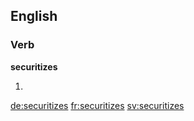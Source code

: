 ==English==

===Verb===
'''securitizes'''

# {{en-third-person singular of|securitize}}

[[de:securitizes]]
[[fr:securitizes]]
[[sv:securitizes]]